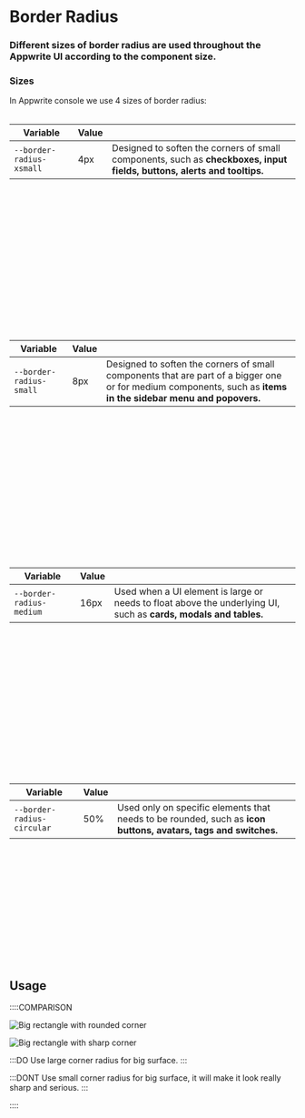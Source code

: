 # Border Radius

### Different sizes of border radius are used throughout the Appwrite UI according to the component size. 

### Sizes

In Appwrite console we use 4 sizes of border radius: <br /><br />

| Variable                   | Value |                                                                                                                         |
| -------------------------- | ----- | ------------------------------------------------------------------------------------------------------------------------|
| `--border-radius-xsmall`   | 4px   | Designed to soften the corners of small components, such as **checkboxes, input fields, buttons, alerts and tooltips.** |

<Preview>
  <div
    class="card"
    style="border-radius: var(--border-radius-xsmall); width: 200px; aspect-ratio: 1 / 1;"
  ></div>
</Preview><br /><br /><br />


| Variable                   | Value |                                                                                                                         |
| -------------------------- | ----- | ------------------------------------------------------------------------------------------------------------------------|
| `--border-radius-small`    | 8px   | Designed to soften the corners of small components that are part of a bigger one or for medium components, such as **items in the sidebar menu and popovers.** |

<Preview>
  <div
    class="card"
    style="border-radius: var(--border-radius-small); width: 200px; aspect-ratio: 1 / 1;"
  ></div>
</Preview><br /><br /><br />

| Variable                   | Value |                                                                                                                         |
| -------------------------- | ----- | ------------------------------------------------------------------------------------------------------------------------|
| `--border-radius-medium`   | 16px  | Used when a UI element is large or needs to float above the underlying UI, such as **cards, modals and tables.**        |

<Preview>
  <div
    class="card"
    style="border-radius: var(--border-radius-medium); width: 200px; aspect-ratio: 1 / 1;"
  ></div>
</Preview><br /><br /><br />

| Variable                   | Value |                                                                                                                         |
| -------------------------- | ----- | ------------------------------------------------------------------------------------------------------------------------|
| `--border-radius-circular` | 50%   | Used only on specific elements that needs to be rounded, such as **icon buttons, avatars, tags and switches.**          |

<Preview>
  <div
    class="card"
    style="border-radius: var(--border-radius-circular); width: 200px; aspect-ratio: 1 / 1;"
  ></div>
</Preview>

## Usage

<div class="u-margin-block-start-24">
::::COMPARISON

![Big rectangle with rounded corner](/images/border-radius-1.png)

![Big rectangle with sharp corner](/images/border-radius-2.png)

:::DO
Use large corner radius for big surface.
:::

:::DONT
Use small corner radius for big surface, it will make it look really sharp and serious.
:::

::::

</div>
